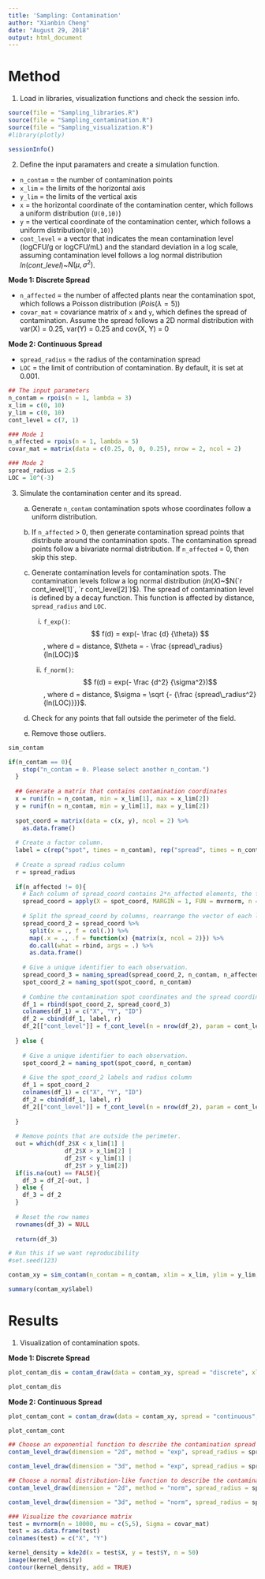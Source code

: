 ```yaml
---
title: 'Sampling: Contamination'
author: "Xianbin Cheng"
date: "August 29, 2018"
output: html_document
---
```


# Method #

1. Load in libraries, visualization functions and check the session info.

```r
source(file = "Sampling_libraries.R")
source(file = "Sampling_contamination.R")
source(file = "Sampling_visualization.R")
#library(plotly)
```

```r
sessionInfo()
```

2. Define the input paramaters and create a simulation function.

* `n_contam` = the number of contamination points  
* `x_lim` = the limits of the horizontal axis  
* `y_lim` = the limits of the vertical axis  
* `x` = the horizontal coordinate of the contamination center, which follows a uniform distribution (`U(0,10)`)
* `y` = the vertical coordinate of the contamination center, which follows a uniform distribution(`U(0,10)`)  
* `cont_level` = a vector that indicates the mean contamination level (logCFU/g or logCFU/mL) and the standard deviation in a log scale, assuming contamination level follows a log normal distribution $ln(cont\_level)$~$N(\mu, \sigma^2)$. 

**Mode 1: Discrete Spread**

* `n_affected` = the number of affected plants near the contamination spot, which follows a Poisson distribution ($Pois(\lambda = 5)$)   
* `covar_mat` = covariance matrix of `x` and `y`, which defines the spread of contamination. Assume the spread follows a 2D normal distribution with var(X) = 0.25, var(Y) = 0.25 and cov(X, Y) = 0  

**Mode 2: Continuous Spread**

* `spread_radius` = the radius of the contamination spread
* `LOC` = the limit of contribution of contamination. By default, it is set at 0.001.  

```r
## The input parameters
n_contam = rpois(n = 1, lambda = 3)
x_lim = c(0, 10)
y_lim = c(0, 10)
cont_level = c(7, 1)

### Mode 1
n_affected = rpois(n = 1, lambda = 5)
covar_mat = matrix(data = c(0.25, 0, 0, 0.25), nrow = 2, ncol = 2)

### Mode 2
spread_radius = 2.5
LOC = 10^(-3)
```

3. Simulate the contamination center and its spread.

    a) Generate `n_contam` contamination spots whose coordinates follow a uniform distribution.
    
    b) If `n_affected` > 0, then generate contamination spread points that distribute around the contamination spots. The contamination spread points follow a bivariate normal distribution. If `n_affected` = 0, then skip this step.
    
    c) Generate contamination levels for contamination spots. The contamination levels follow a log normal distribution ($ln(X)$~$N(`r cont_level[1]`, `r cont_level[2]`)$). The spread of contamination level is defined by a decay function. This function is affected by distance, `spread_radius` and `LOC`.
        
        i) `f_exp()`: $$ f(d) = exp(- \frac {d} {\theta}) $$, where d = distance, $\theta = - \frac {spread\_radius} {ln(LOC)}$
        
        ii) `f_norm()`: $$ f(d) = exp(- \frac {d^2} {\sigma^2})$$, where d = distance, $\sigma = \sqrt {- {\frac {spread\_radius^2} {ln(LOC)}}}$.
        
    d) Check for any points that fall outside the perimeter of the field.
    
    e) Remove those outliers.

```r
sim_contam
```

```r
if(n_contam == 0){
    stop("n_contam = 0. Please select another n_contam.")
  }
  
  ## Generate a matrix that contains contamination coordinates
  x = runif(n = n_contam, min = x_lim[1], max = x_lim[2])
  y = runif(n = n_contam, min = y_lim[1], max = y_lim[2])
  
  spot_coord = matrix(data = c(x, y), ncol = 2) %>% 
    as.data.frame()
  
  # Create a factor column.
  label = c(rep("spot", times = n_contam), rep("spread", times = n_contam * n_affected))
  
  # Create a spread radius column
  r = spread_radius
  
  if(n_affected != 0){
    # Each column of spread_coord contains 2*n_affected elements, the first n_affected elements are random numbers generated from mat_1[1,1] and the second n_affected elements are random numbers generated from mat_1[1,2]
    spread_coord = apply(X = spot_coord, MARGIN = 1, FUN = mvrnorm, n = n_affected, Sigma = covar_mat)
    
    # Split the spread_coord by columns, rearrange the vector of each list into an nx2 matrix, then combine these matrices by row.
    spread_coord_2 = spread_coord %>%
      split(x = ., f = col(.)) %>%
      map(.x = ., .f = function(x) {matrix(x, ncol = 2)}) %>%
      do.call(what = rbind, args = .) %>%
      as.data.frame()
    
    # Give a unique identifier to each observation.
    spread_coord_3 = naming_spread(spread_coord_2, n_contam, n_affected)
    spot_coord_2 = naming_spot(spot_coord, n_contam)
    
    # Combine the contamination spot coordinates and the spread coordinates, and then combine the factor column and the spread radius column.
    df_1 = rbind(spot_coord_2, spread_coord_3)
    colnames(df_1) = c("X", "Y", "ID")
    df_2 = cbind(df_1, label, r)
    df_2[["cont_level"]] = f_cont_level(n = nrow(df_2), param = cont_level)
    
  } else {
    
    # Give a unique identifier to each observation.  
    spot_coord_2 = naming_spot(spot_coord, n_contam)
    
    # Give the spot_coord_2 labels and radius column
    df_1 = spot_coord_2
    colnames(df_1) = c("X", "Y", "ID")
    df_2 = cbind(df_1, label, r)
    df_2[["cont_level"]] = f_cont_level(n = nrow(df_2), param = cont_level)
    
  }
  
  # Remove points that are outside the perimeter.
  out = which(df_2$X < x_lim[1] | 
                df_2$X > x_lim[2] | 
                df_2$Y < y_lim[1] | 
                df_2$Y > y_lim[2])
  if(is.na(out) == FALSE){
    df_3 = df_2[-out, ]
  } else {
    df_3 = df_2
  }
  
  # Reset the row names
  rownames(df_3) = NULL
  
  return(df_3)
```



```r
# Run this if we want reproducibility
#set.seed(123)
```

```r
contam_xy = sim_contam(n_contam = n_contam, xlim = x_lim, ylim = y_lim, covariance = covar_mat, n_affected = n_affected, radius = spread_radius, cont_level = cont_level) 
```

```r
summary(contam_xy$label)
```


# Results #

1. Visualization of contamination spots.

**Mode 1: Discrete Spread**

```r
plot_contam_dis = contam_draw(data = contam_xy, spread = "discrete", xlim = x_lim, ylim = y_lim)
```

```r
plot_contam_dis
```

**Mode 2: Continuous Spread**

```r
plot_contam_cont = contam_draw(data = contam_xy, spread = "continuous", xlim = x_lim, ylim = y_lim)
```

```r
plot_contam_cont
```

```r
## Choose an exponential function to describe the contamination spread
contam_level_draw(dimension = "2d", method = "exp", spread_radius = spread_radius, LOC = LOC)

contam_level_draw(dimension = "3d", method = "exp", spread_radius = spread_radius, LOC = LOC, df_contam = contam_xy, xlim = x_lim, ylim = y_lim, interactive = FALSE)

## Choose a normal distribution-like function to describe the contamination spread
contam_level_draw(dimension = "2d", method = "norm", spread_radius = spread_radius, LOC = LOC)

contam_level_draw(dimension = "3d", method = "norm", spread_radius = spread_radius, LOC = LOC, df_contam = contam_xy, xlim = x_lim, ylim = y_lim, interactive = FALSE)
```

```r
### Visualize the covariance matrix
test = mvrnorm(n = 10000, mu = c(5,5), Sigma = covar_mat)
test = as.data.frame(test)
colnames(test) = c("X", "Y")

kernel_density = kde2d(x = test$X, y = test$Y, n = 50)
image(kernel_density)
contour(kernel_density, add = TRUE)
```

